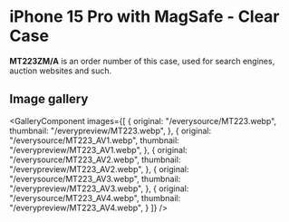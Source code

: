 
# iPhone 15 Pro  with MagSafe - Clear Case

<Callout type='info' emoji='👉🏻'>**MT223ZM/A** is an order number of this case, used for search engines, auction websites and such.</Callout>

## Image gallery

<GalleryComponent
    images={[
      {
        original: "/everysource/MT223.webp",
        thumbnail: "/everypreview/MT223.webp",
      },
      {
        original: "/everysource/MT223_AV1.webp",
        thumbnail: "/everypreview/MT223_AV1.webp",
      },
      {
        original: "/everysource/MT223_AV2.webp",
        thumbnail: "/everypreview/MT223_AV2.webp",
      },
      {
        original: "/everysource/MT223_AV3.webp",
        thumbnail: "/everypreview/MT223_AV3.webp",
      },
      {
        original: "/everysource/MT223_AV4.webp",
        thumbnail: "/everypreview/MT223_AV4.webp",
      }
    ]}
  />
